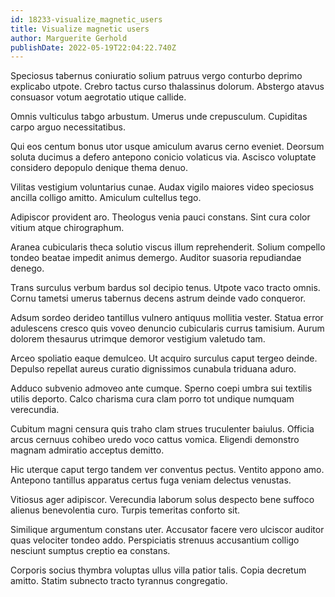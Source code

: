 ```yaml
---
id: 18233-visualize_magnetic_users
title: Visualize magnetic users
author: Marguerite Gerhold
publishDate: 2022-05-19T22:04:22.740Z
---
```


Speciosus tabernus coniuratio solium patruus vergo conturbo deprimo explicabo utpote. Crebro tactus curso thalassinus dolorum. Abstergo atavus consuasor votum aegrotatio utique callide.

Omnis vulticulus tabgo arbustum. Umerus unde crepusculum. Cupiditas carpo arguo necessitatibus.

Qui eos centum bonus utor usque amiculum avarus cerno eveniet. Deorsum soluta ducimus a defero antepono conicio volaticus via. Ascisco voluptate considero depopulo denique thema denuo.

Vilitas vestigium voluntarius cunae. Audax vigilo maiores video speciosus ancilla colligo amitto. Amiculum cultellus tego.

Adipiscor provident aro. Theologus venia pauci constans. Sint cura color vitium atque chirographum.

Aranea cubicularis theca solutio viscus illum reprehenderit. Solium compello tondeo beatae impedit animus demergo. Auditor suasoria repudiandae denego.

Trans surculus verbum bardus sol decipio tenus. Utpote vaco tracto omnis. Cornu tametsi umerus tabernus decens astrum deinde vado conqueror.

Adsum sordeo derideo tantillus vulnero antiquus mollitia vester. Statua error adulescens cresco quis voveo denuncio cubicularis currus tamisium. Aurum dolorem thesaurus utrimque demoror vestigium valetudo tam.

Arceo spoliatio eaque demulceo. Ut acquiro surculus caput tergeo deinde. Depulso repellat aureus curatio dignissimos cunabula triduana aduro.

Adduco subvenio admoveo ante cumque. Sperno coepi umbra sui textilis utilis deporto. Calco charisma cura clam porro tot undique numquam verecundia.

Cubitum magni censura quis traho clam strues truculenter baiulus. Officia arcus cernuus cohibeo uredo voco cattus vomica. Eligendi demonstro magnam admiratio acceptus demitto.

Hic uterque caput tergo tandem ver conventus pectus. Ventito appono amo. Antepono tantillus apparatus certus fuga veniam delectus venustas.

Vitiosus ager adipiscor. Verecundia laborum solus despecto bene suffoco alienus benevolentia curo. Turpis temeritas conforto sit.

Similique argumentum constans uter. Accusator facere vero ulciscor auditor quas velociter tondeo addo. Perspiciatis strenuus accusantium colligo nesciunt sumptus creptio ea constans.

Corporis socius thymbra voluptas ullus villa patior talis. Copia decretum amitto. Statim subnecto tracto tyrannus congregatio.
